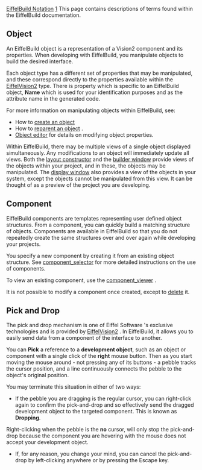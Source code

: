 [[Property:title|EiffelBuild Notation]]
[[Property:weight|1]]
This page contains descriptions of terms found within the EiffelBuild documentation.  

==Object==

An EiffelBuild object is a representation of a Vision2 component and its properties. When developing with EiffelBuild, you manipulate objects to build the desired interface.

Each object type has a different set of properties that may be manipulated, and these correspond directly to the properties available within the [[EiffelVision Introduction|EiffelVision2]]  type. There is property which is specific to an EiffelBuild object, '''Name''' which is used for your identification purposes and as the attribute name in the generated code. 

For more information on manipulating objects within EiffelBuild, see:
* How to [[Create an object|create an object]]  
* How to [[Reparent an Object| reparent an object]] . 
*  [[Object editor|Object editor]]  for details on modifying object properties. 

Within EiffelBuild, there may be multiple views of a single object displayed simultaneously. Any modifications to an object will immediately update all views. Both the [[Layout constructor| layout constructor]]  and the [[Builder window|builder window]]  provide views of the objects within your project, and in these, the objects may be manipulated. The [[Display window|display window]]  also provides a view of the objects in your system, except the objects cannot be manipulated from this view. It can be thought of as a preview of the project you are developing. 
<span id="component"></span> 
==Component==

EiffelBuild components are templates representing user defined object structures. From a component, you can quickly build a matching structure of objects. Components are available in EiffelBuild so that you do not repeatedly create the same structures over and over again while developing your projects.

You specify a new component by creating it from an existing object structure. See [[Component selector| component_selector]]  for more detailed instructions on the use of components. 

To view an existing component, use the [[Component viewer|component_viewer]] . 

It is not possible to modify a component once created, except to [[Component selector| delete]]  it.  
<span id="pick_and_drop"></span> 
==Pick and Drop==

The pick and drop mechanism is one of Eiffel Software 's exclusive technologies and is provided by [[EiffelVision Introduction|EiffelVision2]] . In EiffelBuild, it allows you to easily send data from a component of the interface to another. 

You can '''Pick''' a reference to a '''development object''', such as an object or component with a single click of the '''right''' mouse button. Then as you start moving the mouse around - not pressing any of its buttons - a pebble tracks the cursor position, and a line continuously connects the pebble to the object's original position. 

You may terminate this situation in either of two ways:
* If the pebble you are dragging is the regular cursor, you can right-click again to confirm the pick-and-drop and so effectively send the dragged development object to the targeted component. This is known as '''Dropping'''. 
Right-clicking when the pebble is the '''no''' cursor, will only stop the pick-and-drop because the component you are hovering with the mouse does not accept your development object. 

* If, for any reason, you change your mind, you can cancel the pick-and-drop by left-clicking anywhere or by pressing the Escape key.




